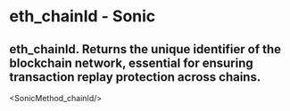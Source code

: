 # eth_chainId - Sonic

## eth_chainId. Returns the unique identifier of the blockchain network, essential for ensuring transaction replay protection across chains.


<SonicMethod_chainId/>
